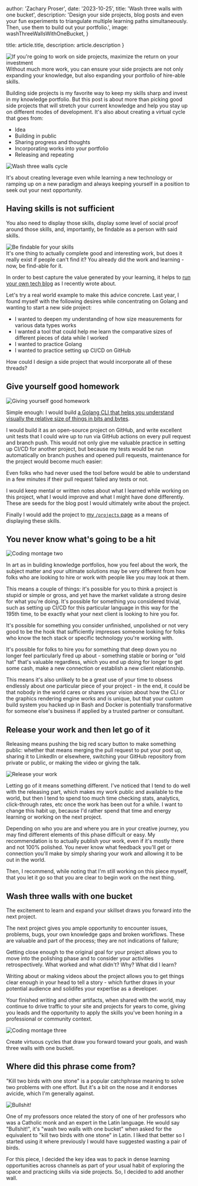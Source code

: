 

  author: 'Zachary Proser',
  date: '2023-10-25',
  title: 'Wash three walls with one bucket', 
  description: 'Design your side projects, blog posts and even your fun experiments to triangulate multiple learning paths simultaneously. Then, use them to build out your portfolio.',
  image: washThreeWallsWithOneBucket,
 }

  title: article.title,
  description: article.description
}


<Image src={washThreeWallsWithOneBucket} alt="If you're going to work on side projects, maximize the return on your investment" />
<figcaption>Without much more work, you can ensure your side projects are not only expanding your knowledge, but also expanding your portfolio of hire-able skills.</figcaption>

Building side projects is my favorite way to keep my skills sharp and invest in my knowledge portfolio. But this post is about more than picking good side projects that 
will stretch your current knowledge and help you stay up on different modes of development. It's also about creating a virtual cycle that goes from: 

* Idea
* Building in public
* Sharing progress and thoughts 
* Incorporating works into your portfolio 
* Releasing and repeating

<Image src={washThreeWallsCycle} alt="Wash three walls cycle" />

It's about creating leverage even while learning a new technology or ramping up on a new paradigm and always keeping yourself in a position to seek out your next opportunity. 

## Having skills is not sufficient

You also need to display those skills, display some level of social proof around those skills, and, importantly, be findable as a person with said skills. 

<Image src={beFindableForYourSkills} alt="Be findable for your skills" />
<figcaption>It's one thing to actually complete good and interesting work, but does it really exist if people can't find it? You already did the work and learning - now, be find-able for it.</figcaption>

In order to best capture the value generated by your learning, it helps to [run your own tech blog](/blog/run-your-own-tech-blog) as I recently wrote about. 

Let's try a real world example to make this advice concrete. Last year, I found myself with the following desires while concentrating on Golang and wanting to start a new side project:

* I wanted to deepen my understanding of how size measurements for various data types works
* I wanted a tool that could help me learn the comparative sizes of different pieces of data while I worked
* I wanted to practice Golang 
* I wanted to practice setting up CI/CD on GitHub 

How could I design a side project that would incorporate all of these threads? 

## Give yourself good homework

<Image src={codingMontageOne} alt="Giving yourself good homework" />

Simple enough: I would build [a Golang CLI that helps you understand visually the relative size of things in bits and bytes](https://github.com/zackproser/sizeof). 

I would build it as an open-source project on GitHub, and write excellent unit tests that I could wire up to run via GitHub actions on every pull request and branch push. This would not 
only give me valuable practice in setting up CI/CD for another project, but because my tests would be run automatically on branch pushes and opened pull requests, maintenance for the project 
would become much easier: 

Even folks who had never used the tool before would be able to understand in a few minutes if their pull request failed any tests or not. 

I would keep mental or written notes about what I learned while working on this project, what I would improve and what I might have done differently. These are seeds for the 
blog post I would ultimately write about the project. 

Finally I would add the project to [my `/projects` page](/projects) as a means of displaying these skills. 

## You never know what's going to be a hit 

<Image src={codingMontageTwo} alt="Coding montage two" />

In art as in building knowledge portfolios, how you feel about the work, the subject matter and your ultimate solutions may be very different from how folks who are looking to hire or work with people like you 
may look at them. 

This means a couple of things: it's possible for you to think a project is stupid or simple or gross, and yet have the market validate a strong desire for what you're doing. It's possible for something you considered 
trivial, such as setting up CI/CD for this particular language in this way for the 195th time, to be exactly what your next client is looking to hire you for. 

It's possible for something you consider unfinished, unpolished or not very good to be the hook that sufficiently impresses someone looking for folks who know the tech stack or specific technology you're working with. 

It's possible for folks to hire you for something that deep down you no longer feel particularly fired up about - something stable or boring or "old hat" that's valuable regardless, which you end up doing for longer to 
get some cash, make a new connection or establish a new client relationship. 

This means it's also unlikely to be a great use of your time to obsess endlessly about one particular piece of your project - in the end, it could be that nobody in the world cares or shares your vision about how the 
CLI or the graphics rendering engine works and is unique, but that your custom build system you hacked up in Bash and Docker is potentially transformative for someone else's business if applied by a trusted partner or consultant. 

## Release your work and then let go of it 

Releasing means pushing the big red scary button to make something public: whether that means merging the pull request to put your post up, sharing it to LinkedIn or elsewhere, switching your GitHub repository from private or public, 
or making the video or giving the talk. 

<Image src={releaseYourWork} alt="Release your work" />

Letting go of it means something different. I've noticed that I tend to do well with the releasing part, which makes my work public and available to the world, but then I tend to spend too much time checking stats, analytics, click-through 
rates, etc once the work has been out for a while. I want to change this habit up, because I'd rather spend that time and energy learning or working on the next project. 

Depending on who you are and where you are in your creative journey, you may find different elements of this phase difficult or easy. My recommendation is to actually publish your work, even if it's mostly there and not 100% polished. You never 
know what feedback you'll get or connection you'll make by simply sharing your work and allowing it to be out in the world. 

Then, I recommend, while noting that I'm still working on this piece myself, that you let it go so that you are clear to begin work on the next thing. 

## Wash three walls with one bucket 

The excitement to learn and expand your skillset draws you forward into the next project. 

The next project gives you ample opportunity to encounter issues, problems, bugs, your own knowledge gaps and broken workflows. These are valuable and part of the process; they are not indications of failure; 

Getting close enough to the original goal for your project allows you to move into the polishing phase and to consider your activities retrospectively. What worked and what didn't? Why? What did I learn? 

Writing about or making videos about the project allows you to get things clear enough in your head to tell a story - which further draws in your potential audience and solidifes your expertise as a developer. 

Your finished writing and other artifacts, when shared with the world, may continue to drive traffic to your site and projects for years to come, giving you leads and the opportunity to apply the skills you've been 
honing in a professional or community context. 

<Image src={codingMontageThree} alt="Coding montage three" />

Create virtuous cycles that draw you forward toward your goals, and wash three walls with one bucket. 

## Where did this phrase come from? 

"Kill two birds with one stone" is a popular catchphrase meaning to solve two problems with one effort. But it's a bit on the nose and it endorses avicide, which I'm generally against. 

<Image src={bullshit} alt="Bullshit!" />

One of my professors once related the story of one of her professors who was a Catholic monk and an expert 
in the Latin language. He would say "Bullshit!", it's "wash two walls with one bucket" when asked for the equivalent to "kill two birds with one stone" in Latin. I liked that better so I started using it where previously I would have 
suggested wasting a pair of birds. 

For this piece, I decided the key idea was to pack in dense learning opportunities across channels as part of your usual habit of exploring the space and practicing skills via side projects. So, I decided to add another wall.
  
